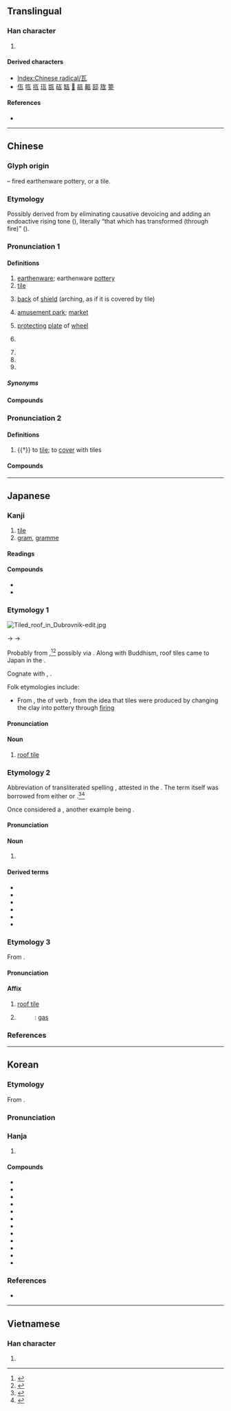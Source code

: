 {{character info}}
{{character info|⽡}}
==Translingual==
{{stroke order|type=animate}}

===Han character===
{{Han char|rn=98|rad=瓦|as=00|sn=5|snj=5|snm=4|four=10717|canj=MVNI|ids=⿵⿸⿱一𠄌㇈丶(G),⿵⿸⿱丅㇀㇈丶(HTJKV)}}

# {{mul-kangxi radical-def}}

====Derived characters====
* [[Index:Chinese radical/瓦]]
* [[佤]] [[咓]] [[㧚]] [[珁]] [[㽍]] [[砙]] [[缻]] [[𧧀]] [[䰛]] [[齀]] [[邷]] [[旊]] [[䉚]]

====References====
* {{Han ref|kx=0747.360|dkj=21438|dj=1156.050|hdz=21421.030|uh=74E6|ud=29926|bh=A5CB|bd=42443}}

----

==Chinese==
{{zh-forms|alt=𪜂}}

===Glyph origin===
{{Han etym}}
{{liushu|p}} – fired earthenware pottery, or a tile.

===Etymology===
Possibly derived from {{och-l|化|to transform}} by eliminating causative devoicing and adding an endoactive rising tone ({{zh-l|*上聲}}), literally “that which has transformed (through fire)” ({{zh-ref|Schuessler, 2007}}).

===Pronunciation 1===
{{zh-pron
|m=wǎ
|m-s=
|dg=ва2
|c=ngaa5
|c-t=
|g=ua3
|h=pfs=ngá;gd=nga3
|j=va2
|mb=uà
|md=nguâ/nguā
|md_note=nguâ - colloquial (“tile”); nguā - literary (“watt”)
|mn=xm,zz,kh,tp,tn,sx,yl,hc,tc:hiā/km,mg:hōa/qz,lk:hiǎ/lk:hǒa/xm,qz:góa/óa
|mn_note=hiā/huā/hiǎ/hǒa - vernacular; góa - literary; óa - literary (Zhangzhou, Taiwan), common variant (Xiamen, Quanzhou)
|mn-t=hia6/ua1
|mn-t_note=hia6 - vernacular; ua1 - literary
|w=3ngo
|x=ua3
|mc=1
|oc=1,1
|cat=n
}}

====Definitions====
{{zh-hanzi}}

# [[earthenware]]; earthenware [[pottery]]
# [[tile]] {{gloss|roof covering}}
# {{lb|zh|historical}} [[back]] of [[shield]] (arching, as if it is covered by tile)
# {{lb|zh|historical}} [[amusement park]]; [[market]]
# {{lb|zh|historical|dialectal}} [[protecting]] [[plate]] of [[wheel]]
# {{lb|zh|music}} {{zh-alt-name|土|[[earth]]}}
# {{n-g|Ancient placename in modern {{w|Hua County}}, [[Henan]].}}
# {{zh-short|瓦特|[[watt]]}}
# {{surname|zh}}

=====Synonyms=====
{{zh-dial|瓦特}}

====Compounds====
{{zh-der|三瓦兩舍|三瓦四舍|努瓦克肖特|上無片瓦遮身，下無立錐之地|丟下瓦磚兒，一個個要著地|丟磚料瓦|伊洛瓦底江|催淚瓦斯|冰散瓦解|冰消瓦解|化瓦糧|千瓦|千瓦時|南瓦子|反打瓦|史瓦濟蘭|吃瓦片兒|各人自掃檐前雪，莫管他家瓦上霜|瓦努阿圖|各人自掃門前雪，休管他人瓦上霜|各人自掃門前雪，莫管他家瓦上霜|吐瓦魯|哈瓦那|單浪瓦房子|土崩瓦解|土雞瓦犬|木瓦|大小金瓦寺|天然瓦斯|密涅瓦|寧可玉碎，不為瓦全|寧可玉碎，不能瓦全|寧為玉碎，不為瓦全|小青瓦|屋瓦|弄瓦|弄瓦之喜|德拉瓦河|打瓦|摩爾多瓦|日內瓦|日內瓦公約|明瓦|望風瓦解|朱瓦碧甍|朱甍碧瓦|板瓦|根椽片瓦|毀方瓦合|毀瓦畫墁|毒瓦斯|泥瓦匠|泥豬瓦狗|液化瓦斯|液體瓦斯|添磚加瓦|滴水瓦|片瓦根椽|片瓦無存|琉璃瓦|瓦全|瓦剌|瓦匠|瓦合|瓦合之卒|瓦器|瓦器蚌盤|瓦圈|瓦塊|瓦壟|瓦壟子|瓦子|瓦屋|瓦市|瓦影龜魚|瓦斯|瓦斯中毒|瓦斯彈|瓦斯槍|瓦斯爐|瓦斯車|瓦松|瓦棺篆鼎|瓦楞|瓦楞子|瓦楞帽|瓦楞紙|瓦溝|瓦灶繩床|瓦片|瓦特|瓦特表|瓦獸|瓦當|瓦當文|瓦盆|瓦碴兒|瓦礫|瓦窯|瓦罐|瓦罐不離井上破|瓦舍|瓦解|瓦解冰泮|瓦解冰消|瓦解冰銷|瓦解土崩|瓦解星散|瓦解星飛|瓦解雲散|瓦釜之鳴|瓦釜雷鳴|瓷瓦兒|石棉瓦|破瓦頹垣|硯瓦|碧瓦|碧瓦朱甍|磚瓦|窩瓦河|繩床瓦灶|纍瓦結繩|缸瓦|薩爾瓦多|蘇瓦|虛舟飄瓦|赤瓦不剌海|銅瓦|阿瓦|陶犬瓦雞|雷鳴瓦釜|青瓦臺|飛磚擲瓦|鴛鴦瓦|斯里賈亞瓦德納普拉科特|七十瓦上霜，八十不稀奇|圖瓦|瓦石峽|納瓦|英阿瓦提|雅瓦|扎瓦|喀瓦克|杜瓦|瓦根基|阿瓦提|巴依阿瓦提|亞瓦格|瓦埠}}

===Pronunciation 2===
{{zh-pron
|m=wà
|c=ngaa6
|mn-t=huê7
|dial=n
|mc=2
|oc=n,2
|cat=v
}}

====Definitions====
{{zh-hanzi}}

# {{†}} to [[tile]]; to [[cover]] with tiles

====Compounds====
{{zh-der|瓦刀}}

{{zh-cat|Intermediate}}

----

==Japanese==

===Kanji===
{{ja-kanji|grade=|rs=瓦00}}
# [[tile]]
# [[gram]], [[gramme]]

====Readings====
{{ja-readings
|goon=げ<げ<ぐゑ
|kanon=が<ぐわ
|kun=かわら-<かはら-, グラム-
}}

====Compounds====
{{der-top|Compounds}}
* {{ja-r|瓦%解|が%かい|[[collapse]], [[downfall]]}}
* {{ja-r|瓦%礫|が%れき|[[rubble]], [[wreckage]]}}
{{der-bottom}}

===Etymology 1===
[[Image:Tiled roof in Dubrovnik-edit.jpg|thumb]]
{{ja-kanjitab|かわら|yomi=kun}}

{{IPAchar|/kapara/}} → {{IPAchar|/kaɸara/}} → {{IPAchar|/kawara/}}

Probably from {{der|ja|sa|sort=かわら|कपाल||cup, bowl, skull}},<ref name="DJR">{{R:Daijirin}}</ref><ref name="KDJ">{{R:Kokugo Dai Jiten}}</ref>  possibly via {{der|ja|ltc|sort=かわら|-}} {{ltc-l|迦波羅|id=2,1,1}}.  Along with Buddhism, roof tiles came to Japan in the {{w|Asuka period}}.

Cognate with {{m|ja|骨}}, {{m|ja|䯊|tr=kawara||a bone, particularly a covering bone such as a skull or kneecap}}.

Folk etymologies include:
* From {{m|ja|変わる|変わら|tr=kawara}}, the {{m|ja|未然形|tr=mizenkei||incomplete form}} of verb {{m|ja|変わる|tr=kawaru||to change}}, from the idea that tiles were produced by changing the clay into pottery through [[firing]]

====Pronunciation====
{{ja-pron|かわら|acc=0|acc_ref=DJR}}

====Noun====
{{ja-noun|かわら|hhira=かはら}}

# [[roof tile]]

===Etymology 2===
{{ja-kanjitab|yomi=irr|グラム}}

Abbreviation of transliterated {{ja-ateji|sort=くらむ'}} spelling {{ja-r|瓦%蘭%姆|グ%ラ%ム}}, attested in the {{w|Meiji period}}.  The term {{ja-r|グラム}} itself was borrowed from either {{bor|ja|en|gram}} or {{bor|ja|fr|gramme}}.<ref name="DJR">{{R:Daijirin}}</ref><ref name="KDJ">{{R:Kokugo Dai Jiten}}</ref>

Once considered a {{m|ja|国字|tr=kokuji||national character|pos=a kanji coined in Japan}}, another example being {{ja-r|瓲|トン|[[ton]], [[tonne]]}}.

====Pronunciation====
{{ja-pron|グラム|acc=1|acc_ref=DJR}}

====Noun====
{{ja-noun|グラム}}

# {{lb|ja|dated}} {{n-g|symbol for [[gram]], [[gramme]]}}

====Derived terms====
{{der-top|Terms derived from グラム}}
*{{ja-r|瓱|ミリグラム|[[milligram]], [[milligramme]]}}
*{{ja-r|甅|センチグラム|[[centigram]], [[centigramme]]}}
*{{ja-r|瓰|デシグラム|[[decigram]], [[decigramme]]}}
*{{ja-r|瓧|デカグラム|[[decagram]], [[decagramme]]}}
*{{ja-r|瓸|ヘクトグラム|[[hectogram]], [[hectogramme]]}}
*{{ja-r|瓩|キログラム|[[kilogram]], [[kilogramme]]}}
{{der-bottom}}

===Etymology 3===
{{ja-kanjitab|が|yomi=kanon}}

From {{der|ja|ltc|sort=か'|-}} {{ltc-l|瓦}}.

====Pronunciation====
{{ja-pron|が}}

====Affix====
{{ja-pos|affix|が|hhira=ぐわ}}

# [[roof tile]]
# {{n-g|Used phonetically.}}
#: {{ja-r|瓦斯|ガス}}: [[gas]]

===References===
<references/>

----

==Korean==

===Etymology===
From {{der|ko|ltc|-}} {{ltc-l|瓦|id=1}}.

{{collapse|
* {{hanja-dongguk|ᅌᅪᆼ〯|ngwǎ}}
* {{hanja-hunmong|와〯|wǎ|器皿}}
|Historical readings
|bg=#FFFFFF}}

===Pronunciation===
{{ko-hanja-pron|와}}

===Hanja===
{{ko-hanja-search}}
{{ko-hanja/new|기와|와}}

# {{hanja form of|와|[[roof tile]]}}

====Compounds====
{{der-top3|Compounds}}
* {{ko-l|와송|瓦松}}
* {{ko-l|와전|瓦傳}}
* {{ko-l|와해|瓦解}}
* {{ko-l|와기|瓦器}}
* {{ko-l|와가|瓦家}}
* {{ko-l|와력|瓦礫}}
* {{ko-l|와옥|瓦屋}}
* {{ko-l|와편|瓦片}}
* {{ko-l|와괴|瓦壞}}
* {{ko-l|연와|煉瓦}}
* {{ko-l|청와|靑瓦}}
* {{ko-l|청와대|靑瓦臺}}
{{der-bottom}}

===References===
* {{R:hanjadoc|7559}}

----

==Vietnamese==

===Han character===
{{vi-readings|reading=ngõa, ngói, ngoa|rs=瓦00}}

# {{rfdef|vi|sort=瓦00}}

[[Category:CJKV radicals| ]]